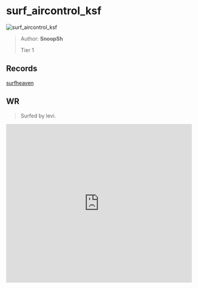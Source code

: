 
# surf_aircontrol_ksf

![surf_aircontrol_ksf](https://raw.githubusercontent.com/Sayt123/SurfMapPics/Maps-and-bonuses/csgo/surf_aircontrol_ksf.jpg)

> Author: **SnoopSh**
>
> Tier 1

## Records

[surfheaven](https://surfheaven.eu/map/surf_aircontrol_ksf)

## WR

> Surfed by levi.

<iframe
width="100%"
height="430"
src="https://www.youtube.com/embed/N5_FqpZMjXs"
frameborder="0"
allow="accelerometer; autoplay; clipboard-write; encrypted-media; gyroscope; picture-in-picture"
allowFullScreen
/>

```md

[Surf Timer] - levi finished in 00:35:71 (WR -00:00:07). Improving by 00:00:10
[Surf Timer] - levi beat the map record! Rank: 1/15478

Previous WR holder: favs


```
                